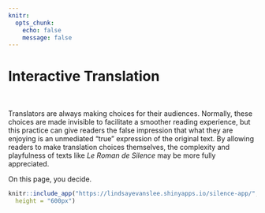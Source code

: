```yaml
---
knitr:
  opts_chunk:
    echo: false
    message: false
---
```


# Interactive Translation

&nbsp;

Translators are always making choices for their audiences. Normally, these choices are made invisible to facilitate a smoother reading experience, but this practice can give readers the false impression that what they are enjoying is an unmediated "true" expression of the original text. By allowing readers to make translation choices themselves, the complexity and playfulness of texts like _Le Roman de Silence_ may be more fully appreciated.

On this page, you decide.

```r
knitr::include_app("https://lindsayevanslee.shinyapps.io/silence-app/",
  height = "600px")
```

